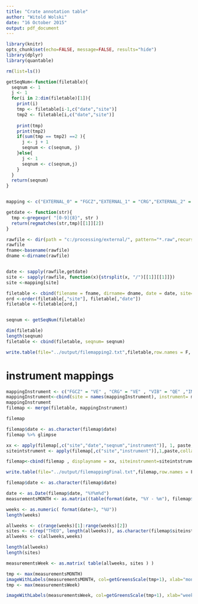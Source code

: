 ```yaml
---
title: "Crate annotation table"
author: "Witold Wolski"
date: "16 October 2015"
output: pdf_document
---
```




```r
library(knitr)
opts_chunk$set(echo=FALSE, message=FALSE, results="hide")
library(dplyr)
library(quantable)

```

```r
rm(list=ls())

getSeqNum<-function(filetable){
  seqnum <- 1
  j <- 1
  for(i in 2:dim(filetable)[1]){
    print(i)
    tmp <- filetable[i-1,c("date","site")]
    tmp2 <- filetable[i,c("date","site")]
    
    print(tmp)
    print(tmp2)
    if(sum(tmp == tmp2) ==2 ){
      j <- j + 1
      seqnum <- c(seqnum, j)
    }else{
      j <- 1
      seqnum <- c(seqnum,j)
    }
  }
  return(seqnum)
}


mapping <- c("EXTERNAL_0" = "FGCZ","EXTERNAL_1" = "CRG","EXTERNAL_2" = "VIB" ,"EXTERNAL_3" = "MPI","EXTERNAL_4" = "IMP" )

getdate <- function(str){
  tmp <-gregexpr( "[0-9]{8}", str )
  return(regmatches(str,tmp)[[1]][2])
}

rawfile <- dir(path = "c:/processing/external/", pattern="*.raw",recursive = T)
rawfile
fname<-basename(rawfile)
dname <-dirname(rawfile)


date <- sapply(rawfile,getdate)
site <- sapply(rawfile, function(x){strsplit(x, "/")[[1]][[1]]})
site <-mapping[site]

filetable <- cbind(filename = fname, dirname= dname, date = date, site=site)
ord <-order(filetable[,"site"], filetable[,"date"])
filetable <-filetable[ord,]


seqnum <- getSeqNum(filetable)

dim(filetable)
length(seqnum)
filetable <- cbind(filetable, seqnum= seqnum)

write.table(file="../output/filemapping2.txt",filetable,row.names = F, quote = F)

```

# instrument mappings

```r
mappingInstrument <- c("FGCZ" = "VE" , "CRG" = "VE" , "VIB" = "QE" ,"IMP" = "DIV", "MPI" = "VE")
mappingInstrument<-cbind(site = names(mappingInstrument), instrument= mappingInstrument)
mappingInstrument
filemap <- merge(filetable, mappingInstrument)

filemap

```


```r

filemap$date <- as.character(filemap$date)
filemap %>% glimpse

xx <- apply(filemap[,c("site","date","seqnum","instrument")], 1, paste,collapse = "_")
siteintstrument <- apply(filemap[,c("site","instrument")],1,paste,collapse="_")

filemap<-cbind(filemap , displayname = xx, siteinstrument=siteintstrument)

write.table(file="../output/filemappingFinal.txt",filemap,row.names = F, quote = F)
```

```r
filemap$date <- as.character(filemap$date)

date <- as.Date(filemap$date, "%Y%m%d")
measurementsMONTH <- as.matrix((table(format(date, "%Y - %m"), filemap$siteinstrument)))

weeks <- as.numeric( format(date+3, "%U"))
length(weeks)

allweeks <- c(range(weeks)[1]:range(weeks)[2])
sites <- c(rep("THEO", length(allweeks)), as.character(filemap$siteinstrument))
allweeks <- c(allweeks,weeks)

length(allweeks)
length(sites)

measurementsWeek <- as.matrix( table(allweeks, sites ) )

tmp <- max(measurementsMONTH)
imageWithLabels(measurementsMONTH, col=getGreensScale(tmp+1), xlab="months")
tmp <- max(measurementsWeek)

imageWithLabels(measurementsWeek, col=getGreensScale(tmp+1), xlab="weeks")


```


